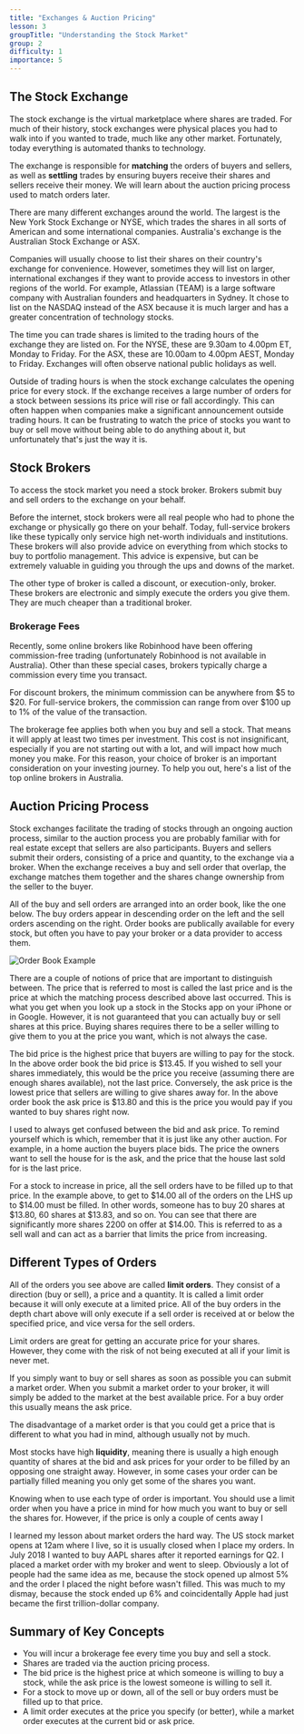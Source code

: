 ```yaml
---
title: "Exchanges & Auction Pricing"
lesson: 3
groupTitle: "Understanding the Stock Market"
group: 2
difficulty: 1
importance: 5
---
```


## The Stock Exchange
The stock exchange is the virtual marketplace where shares are traded. For much of their history, stock exchanges were physical places you had to walk into if you wanted to trade, much like any other market. Fortunately, today everything is automated thanks to technology.

The exchange is responsible for **matching** the orders of buyers and sellers, as well as **settling** trades by ensuring buyers receive their shares and sellers receive their money. We will learn about the auction pricing process used to match orders later.

There are many different exchanges around the world. The largest is the New York Stock Exchange or NYSE, which trades the shares in all sorts of American and some international companies. Australia's exchange is the Australian Stock Exchange or ASX.

Companies will usually choose to list their shares on their country's exchange for convenience. However, sometimes they will list on larger, international exchanges if they want to provide access to investors in other regions of the world. For example, Atlassian (TEAM) is a large software company with Australian founders and headquarters in Sydney. It chose to list on the NASDAQ instead of the ASX because it is much larger and has a greater concentration of technology stocks.

<ImageWithCaption
    alt="World Stock Markets"
    src="/education/Largest-Stock-Markets-in-the-World-1.jpeg"
    caption="Map or the 25 largest stock exchanges in the world"
/>

The time you can trade shares is limited to the trading hours of the exchange they are listed on. For the NYSE, these are 9.30am to 4.00pm ET, Monday to Friday. For the ASX, these are 10.00am to 4.00pm AEST, Monday to Friday. Exchanges will often observe national public holidays as well.

Outside of trading hours is when the stock exchange calculates the opening price for every stock. If the exchange receives a large number of orders for a stock between sessions its price will rise or fall accordingly. This can often happen when companies make a significant announcement outside trading hours. It can be frustrating to watch the price of stocks you want to buy or sell move without being able to do anything about it, but unfortunately that's just the way it is.

## Stock Brokers
To access the stock market you need a stock broker. Brokers submit buy and sell orders to the exchange on your behalf.

Before the internet, stock brokers were all real people who had to phone the exchange or physically go there on your behalf. Today, full-service brokers like these typically only service high net-worth individuals and institutions. These brokers will also provide advice on everything from which stocks to buy to portfolio management. This advice is expensive, but can be extremely valuable in guiding you through the ups and downs of the market.

The other type of broker is called a discount, or execution-only, broker. These brokers are electronic and simply execute the orders you give them. They are much cheaper than a traditional broker.

### Brokerage Fees
<KeyConcept content="You will incur a brokerage fee every time you buy and sell a stock." />

Recently, some online brokers like Robinhood have been offering commission-free trading (unfortunately Robinhood is not available in Australia). Other than these special cases, brokers typically charge a commission every time you transact.

For discount brokers, the minimum commission can be anywhere from $5 to $20. For full-service brokers, the commission can range from over $100 up to 1% of the value of the transaction.

The brokerage fee applies both when you buy and sell a stock. That means it will apply at least two times per investment. This cost is not insignificant, especially if you are not starting out with a lot, and will impact how much money you make. For this reason, your choice of broker is an important consideration on your investing journey. To help you out, here's a list of the top online brokers in Australia.

## Auction Pricing Process
Stock exchanges facilitate the trading of stocks through an ongoing auction process, similar to the auction process you are probably familiar with for real estate except that sellers are also participants. Buyers and sellers submit their orders, consisting of a price and quantity, to the exchange via a broker. When the exchange receives a buy and sell order that overlap, the exchange matches them together and the shares change ownership from the seller to the buyer.

All of the buy and sell orders are arranged into an order book, like the one below. The buy orders appear in descending order on the left and the sell orders ascending on the right. Order books are publically available for every stock, but often you have to pay your broker or a data provider to access them.

![Order Book Example](/education/order-book.png)

There are a couple of notions of price that are important to distinguish between. The price that is referred to most is called the last price and is the price at which the matching process described above last occurred. This is what you get when you look up a stock in the Stocks app on your iPhone or in Google. However, it is not guaranteed that you can actually buy or sell shares at this price. Buying shares requires there to be a seller willing to give them to you at the price you want, which is not always the case.

<KeyConcept content="The bid price is the highest price at which someone is willing to buy a stock, while the **ask price** is the lowest someone is willing to sell it." />

The bid price is the highest price that buyers are willing to pay for the stock. In the above order book the bid price is $13.45. If you wished to sell your shares immediately, this would be the price you receive (assuming there are enough shares available), not the last price. Conversely, the ask price is the lowest price that sellers are willing to give shares away for. In the above order book the ask price is $13.80 and this is the price you would pay if you wanted to buy shares right now.

I used to always get confused between the bid and ask price. To remind yourself which is which, remember that it is just like any other auction. For example, in a home auction the buyers place bids. The price the owners want to sell the house for is the ask, and the price that the house last sold for is the last price.

<KeyConcept content="For a stock to move up (down), all of the sell (buy) orders above (below) it must be filled." />

For a stock to increase in price, all the sell orders have to be filled up to that price. In the example above, to get to $14.00 all of the orders on the LHS up to $14.00 must be filled. In other words, someone has to buy 20 shares at $13.80, 60 shares at $13.83, and so on. You can see that there are significantly more shares 2200 on offer at $14.00. This is referred to as a sell wall and can act as a barrier that limits the price from increasing.

## Different Types of Orders
<KeyConcept content="A limit order executes at the price you specify (or better), while a market order executes at the current bid or ask price." />

All of the orders you see above are called **limit orders**. They consist of a direction (buy or sell), a price and a quantity. It is called a limit order because it will only execute at a limited price. All of the buy orders in the depth chart above will only execute if a sell order is received at or below the specified price, and vice versa for the sell orders.

Limit orders are great for getting an accurate price for your shares. However, they come with the risk of not being executed at all if your limit is never met.

If you simply want to buy or sell shares as soon as possible you can submit a market order. When you submit a market order to your broker, it will simply be added to the market at the best available price. For a buy order this usually means the ask price.

The disadvantage of a market order is that you could get a price that is different to what you had in mind, although usually not by much.

Most stocks have high **liquidity**, meaning there is usually a high enough quantity of shares at the bid and ask prices for your order to be filled by an opposing one straight away. However, in some cases your order can be partially filled meaning you only get some of the shares you want.

Knowing when to use each type of order is important. You should use a limit order when you have a price in mind for how much you want to buy or sell the shares for. However, if the price is only a couple of cents away I

I learned my lesson about market orders the hard way. The US stock market opens at 12am where I live, so it is usually closed when I place my orders. In July 2018 I wanted to buy AAPL shares after it reported earnings for Q2. I placed a market order with my broker and went to sleep. Obviously a lot of people had the same idea as me, because the stock opened up almost 5% and the order I placed the night before wasn't filled. This was much to my dismay, because the stock ended up 6% and coincidentally Apple had just became the first trillion-dollar company.

## Summary of Key Concepts
- You will incur a brokerage fee every time you buy and sell a stock.
- Shares are traded via the auction pricing process.
- The bid price is the highest price at which someone is willing to buy a stock, while the ask price is the lowest someone is willing to sell it.
- For a stock to move up or down, all of the sell or buy orders must be filled up to that price.
- A limit order executes at the price you specify (or better), while a market order executes at the current bid or ask price.